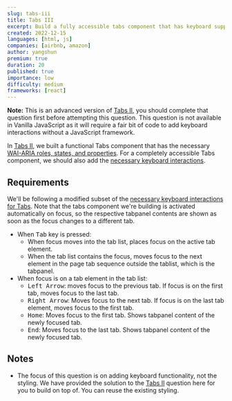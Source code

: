 ```yaml
---
slug: tabs-iii
title: Tabs III
excerpt: Build a fully accessible tabs component that has keyboard support according to ARIA specifications
created: 2022-12-15
languages: [html, js]
companies: [airbnb, amazon]
author: yangshun
premium: true
duration: 20
published: true
importance: low
difficulty: medium
frameworks: [react]
---
```


**Note:** This is an advanced version of [Tabs II](/questions/user-interface/tabs-ii), you should complete that question first before attempting this question. This question is not available in Vanilla JavaScript as it will require a fair bit of code to add keyboard interactions without a JavaScript framework.

In [Tabs II](/questions/user-interface/tabs-ii), we built a functional Tabs component that has the necessary [WAI-ARIA roles, states, and properties](https://www.w3.org/WAI/ARIA/apg/patterns/tabpanel/). For a completely accessible Tabs component, we should also add the [necessary keyboard interactions](https://www.w3.org/WAI/ARIA/apg/patterns/tabpanel/).

## Requirements

We'll be following a modified subset of the [necessary keyboard interactions for Tabs](https://www.w3.org/WAI/ARIA/apg/patterns/tabpanel/). Note that the tabs component we're building is activated automatically on focus, so the respective tabpanel contents are shown as soon as the focus changes to a different tab.

- When <kbd>Tab</kbd> key is pressed:
  - When focus moves into the tab list, places focus on the active tab element.
  - When the tab list contains the focus, moves focus to the next element in the page tab sequence outside the tablist, which is the tabpanel.
- When focus is on a tab element in the tab list:
  - <kbd>Left Arrow</kbd>: moves focus to the previous tab.
    If focus is on the first tab, moves focus to the last
    tab.
  - <kbd>Right Arrow</kbd>: Moves focus to the next tab. If
    focus is on the last tab element, moves focus to the
    first tab.
  - <kbd>Home</kbd>: Moves focus to the first tab. Shows
    tabpanel content of the newly focused tab.
  - <kbd>End</kbd>: Moves focus to the last tab. Shows
    tabpanel content of the newly focused tab.

## Notes

- The focus of this question is on adding keyboard functionality, not the styling. We have provided the solution to the [Tabs II](/questions/user-interface/tabs-ii) question here for you to build on top of. You can reuse the existing styling.
